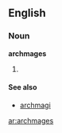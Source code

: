 ==English==
===Noun===
'''archmages''' {{p}}

# {{plural of|[[archmage]]}}

====See also====
*[[archmagi]]

[[ar:archmages]]